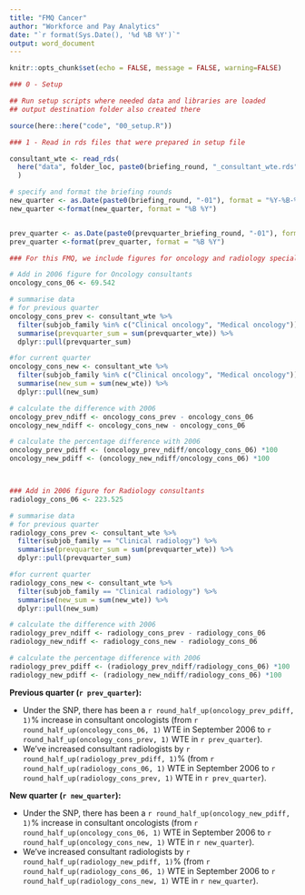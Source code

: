 ---
title: "FMQ Cancer"
author: "Workforce and Pay Analytics"
date: "`r format(Sys.Date(), '%d %B %Y')`"
output: word_document
---


```{r setup, include=FALSE}
knitr::opts_chunk$set(echo = FALSE, message = FALSE, warning=FALSE)
```


```{r, include=TRUE, echo=FALSE}
### 0 - Setup

## Run setup scripts where needed data and libraries are loaded
## output destination folder also created there

source(here::here("code", "00_setup.R"))

```


```{r, include=TRUE, echo=FALSE}
### 1 - Read in rds files that were prepared in setup file

consultant_wte <- read_rds(
  here("data", folder_loc, paste0(briefing_round, "_consultant_wte.rds")),
  )
```


```{r, include=TRUE, echo=FALSE}
# specify and format the briefing rounds
new_quarter <- as.Date(paste0(briefing_round, "-01"), format = "%Y-%B-%d")
new_quarter <-format(new_quarter, format = "%B %Y")


prev_quarter <- as.Date(paste0(prevquarter_briefing_round, "-01"), format = "%Y-%B-%d")
prev_quarter <-format(prev_quarter, format = "%B %Y")
```

```{r, include=TRUE, echo=FALSE}

### For this FMQ, we include figures for oncology and radiology specialties

# Add in 2006 figure for Oncology consultants
oncology_cons_06 <- 69.542

# summarise data
# for previous quarter
oncology_cons_prev <- consultant_wte %>%
  filter(subjob_family %in% c("Clinical oncology", "Medical oncology")) %>%
  summarise(prevquarter_sum = sum(prevquarter_wte)) %>%
  dplyr::pull(prevquarter_sum)

#for current quarter
oncology_cons_new <- consultant_wte %>%
  filter(subjob_family %in% c("Clinical oncology", "Medical oncology")) %>%
  summarise(new_sum = sum(new_wte)) %>%
  dplyr::pull(new_sum)

# calculate the difference with 2006
oncology_prev_ndiff <- oncology_cons_prev - oncology_cons_06
oncology_new_ndiff <- oncology_cons_new - oncology_cons_06

# calculate the percentage difference with 2006
oncology_prev_pdiff <- (oncology_prev_ndiff/oncology_cons_06) *100
oncology_new_pdiff <- (oncology_new_ndiff/oncology_cons_06) *100



### Add in 2006 figure for Radiology consultants
radiology_cons_06 <- 223.525

# summarise data
# for previous quarter
radiology_cons_prev <- consultant_wte %>%
  filter(subjob_family == "Clinical radiology") %>%
  summarise(prevquarter_sum = sum(prevquarter_wte)) %>%
  dplyr::pull(prevquarter_sum)

#for current quarter
radiology_cons_new <- consultant_wte %>%
  filter(subjob_family == "Clinical radiology") %>%
  summarise(new_sum = sum(new_wte)) %>%
  dplyr::pull(new_sum)

# calculate the difference with 2006
radiology_prev_ndiff <- radiology_cons_prev - radiology_cons_06
radiology_new_ndiff <- radiology_cons_new - radiology_cons_06

# calculate the percentage difference with 2006
radiology_prev_pdiff <- (radiology_prev_ndiff/radiology_cons_06) *100
radiology_new_pdiff <- (radiology_new_ndiff/radiology_cons_06) *100
```


**Previous quarter (`r prev_quarter`):**

* Under the SNP, there has been a `r round_half_up(oncology_prev_pdiff, 1)`% increase in consultant oncologists (from `r round_half_up(oncology_cons_06, 1)` WTE in September 2006 to `r round_half_up(oncology_cons_prev, 1)` WTE in `r prev_quarter`).
* We've increased consultant radiologists by `r round_half_up(radiology_prev_pdiff, 1)`% (from `r round_half_up(radiology_cons_06, 1)` WTE in September 2006 to `r round_half_up(radiology_cons_prev, 1)` WTE in `r prev_quarter`).


**New quarter (`r new_quarter`):**

* Under the SNP, there has been a `r round_half_up(oncology_new_pdiff, 1)`% increase in consultant oncologists (from `r round_half_up(oncology_cons_06, 1)` WTE in September 2006 to `r round_half_up(oncology_cons_new, 1)` WTE in `r new_quarter`).
* We've increased consultant radiologists by `r round_half_up(radiology_new_pdiff, 1)`% (from `r round_half_up(radiology_cons_06, 1)` WTE in September 2006 to `r round_half_up(radiology_cons_new, 1)` WTE in `r new_quarter`).
